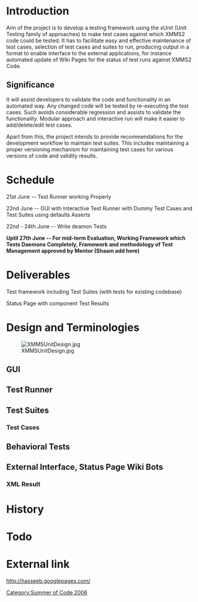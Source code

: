 =Introduction=

Aim of the project is to develop a testing framework using the xUnit (Unit Testing family of approaches) to make test cases against which XMMS2 code could be tested. It has to facilitate easy and effective maintenance of test cases, selection of test cases and suites to run, producing output in a format to enable interface to the external applications, for instance automated update of Wiki Pages for the status of test runs against XMMS2 Code.

==Significance==

It will assist developers to validate the code and functionality in an automated way. Any changed code will be tested by re-executing the test cases. Such avoids considerable regression and assists to validate the functionality. Modular approach and interactive run will make it easier to add/delete/edit test cases. 

Apart from this, the project intends to provide recommendations for the development workflow to maintain test suites. This includes maintaining a proper versioning mechanism for maintaining test cases for various versions of code and validity results.

=Schedule=

21st June -- Test Runner working Properly

22nd June -- GUI with Interactive Test Runner with Dummy Test Cases and Test Suites using defaults Asserts

22nd - 24th June -- Write deamon Tests


'''Uptil 27th June -- For mid-term Evaluation, Working Framework which Tests Daemons Completely, Framework and methodology of Test Management approved by Mentor (Shaam add here)'''

=Deliverables=
Test framework including Test Suites (with tests for existing codebase)

Status Page with component Test Results

=Design and Terminologies=
[[Image:XMMSUnitDesign.jpg]]
==GUI==

==Test Runner==
==Test Suites==
===Test Cases===
==Behavioral Tests==
==External Interface, Status Page Wiki Bots==
===XML Result===

=History=
=Todo=
=External link=
http://hasseeb.googlepages.com/

[[Category:Summer of Code 2006]]